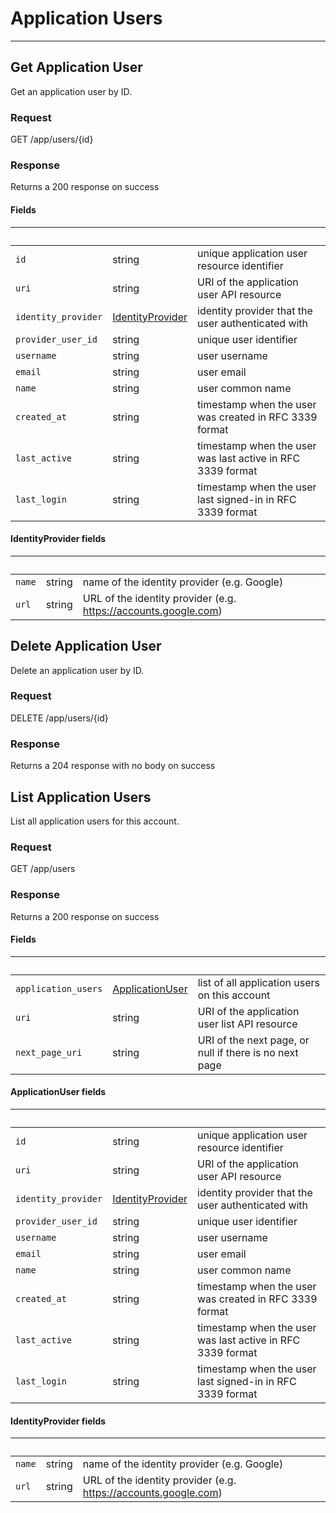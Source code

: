

# Application Users
------------------

## Get Application User

Get an application user by ID.

### Request

GET /app/users/{id}

<ApplicationUsersGetRequest />

### Response

Returns a 200 response on success

<ApplicationUsersGetResponse />

#### Fields

| &nbsp; | &nbsp; | &nbsp; |
|---|---|---|
| `id` | string | unique application user resource identifier |
| `uri` | string | URI of the application user API resource |
| `identity_provider` | [IdentityProvider](#identityprovider-fields) | identity provider that the user authenticated with |
| `provider_user_id` | string | unique user identifier |
| `username` | string | user username |
| `email` | string | user email |
| `name` | string | user common name |
| `created_at` | string | timestamp when the user was created in RFC 3339 format |
| `last_active` | string | timestamp when the user was last active in RFC 3339 format |
| `last_login` | string | timestamp when the user last signed-in in RFC 3339 format |

#### IdentityProvider fields

| &nbsp; | &nbsp; | &nbsp; |
|---|---|---|
| `name` | string | name of the identity provider (e.g. Google) |
| `url` | string | URL of the identity provider (e.g. https://accounts.google.com) |

## Delete Application User

Delete an application user by ID.

### Request

DELETE /app/users/{id}

<ApplicationUsersDeleteRequest />

### Response

Returns a 204 response with no body on success

## List Application Users

List all application users for this account.

### Request

GET /app/users

<ApplicationUsersListRequest />

### Response

Returns a 200 response on success

<ApplicationUsersListResponse />

#### Fields

| &nbsp; | &nbsp; | &nbsp; |
|---|---|---|
| `application_users` | [ApplicationUser](#applicationuser-fields) | list of all application users on this account |
| `uri` | string | URI of the application user list API resource |
| `next_page_uri` | string | URI of the next page, or null if there is no next page |

#### ApplicationUser fields

| &nbsp; | &nbsp; | &nbsp; |
|---|---|---|
| `id` | string | unique application user resource identifier |
| `uri` | string | URI of the application user API resource |
| `identity_provider` | [IdentityProvider](#identityprovider-fields-1) | identity provider that the user authenticated with |
| `provider_user_id` | string | unique user identifier |
| `username` | string | user username |
| `email` | string | user email |
| `name` | string | user common name |
| `created_at` | string | timestamp when the user was created in RFC 3339 format |
| `last_active` | string | timestamp when the user was last active in RFC 3339 format |
| `last_login` | string | timestamp when the user last signed-in in RFC 3339 format |
#### IdentityProvider fields

| &nbsp; | &nbsp; | &nbsp; |
|---|---|---|
| `name` | string | name of the identity provider (e.g. Google) |
| `url` | string | URL of the identity provider (e.g. https://accounts.google.com) |
